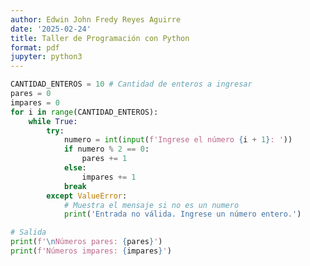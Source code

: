 ```yaml
---
author: Edwin John Fredy Reyes Aguirre
date: '2025-02-24'
title: Taller de Programación con Python
format: pdf
jupyter: python3
---
```


```python
CANTIDAD_ENTEROS = 10 # Cantidad de enteros a ingresar
pares = 0
impares = 0
for i in range(CANTIDAD_ENTEROS):
    while True:
        try:
            numero = int(input(f'Ingrese el número {i + 1}: '))
            if numero % 2 == 0:
                pares += 1
            else:
                impares += 1
            break
        except ValueError:
            # Muestra el mensaje si no es un numero
            print('Entrada no válida. Ingrese un número entero.') 

# Salida
print(f'\nNúmeros pares: {pares}')
print(f'Números impares: {impares}')
```


